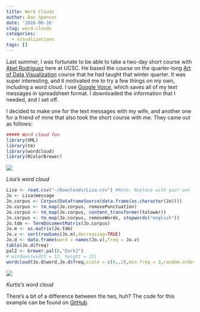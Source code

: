 ```yaml
---
title: Word Clouds
author: Dan Spencer
date: '2016-06-16'
slug: word-clouds
categories:
  - visualizations
tags: []
---
```


Last summer, I was fortunate to be able to take a two-day short course with [Abel Rodriguez](https://users.soe.ucsc.edu/~abel/website/Home/Home.html) here at UCSC. He based the course on the quarter-long [Art of Data Visualization](https://courses.soe.ucsc.edu/courses/ams80b/Winter15/01) course that he had taught that winter quarter. It was super interesting, and it motivated me to try a few things on my own, including a word cloud. I use [Google Voice](https://www.google.com/voice), which saves all of my text messages in spreadsheet format. I downloaded the information that I needed, and I set off. 

I decided to make one for the text messages with my wife, and another one for a friend of mine that also took the short course with me. They came out as follows:

```r
##### Word cloud fun
library(XML)
library(tm)
library(wordcloud)
library(RColorBrewer)
```


![]({{ site.url }}/img/LisaWordCloud.jpg)

*Lisa's word cloud*

```r
Lisa <- read.csv("~/Downloads/Lisa.csv") #Note: Replace with your own .csv
Jo <- Lisa$message
Jo.corpus <- Corpus(DataframeSource(data.frame(as.character(Jo))))
Jo.corpus <- tm_map(Jo.corpus, removePunctuation)
Jo.corpus <- tm_map(Jo.corpus, content_transformer(tolower))
Jo.corpus <- tm_map(Jo.corpus, removeWords, stopwords("english"))
Jo.tdm <- TermDocumentMatrix(Jo.corpus)
Jo.m <- as.matrix(Jo.tdm)
Jo.v <- sort(rowSums(Jo.m),decreasing=TRUE)
Jo.d <- data.frame(word = names(Jo.v),freq = Jo.v)
table(Jo.d$freq)
pal2 <- brewer.pal(8,"Dark2")
# windows(width = 12, height = 12)
wordcloud(Jo.d$word,Jo.d$freq,scale = c(8,.2),min.freq = 3,random.order = FALSE, rot.per = .15, colors = pal2)
```


![]({{ site.url }}/img/KurtisWordCloud.jpg)

*Kurtis's word cloud*

There's a bit of a difference between the two, huh? The code for this example can be found on [GitHub](https://github.com/danieladamspencer/Code/tree/master/Word%20Cloud).